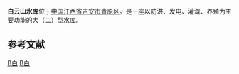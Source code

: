 {{Infobox Reservoir
|name                     = 白云山水库
|nickname                 = 
|image                    = 
|image_caption            = 
|map                      = 
|map_caption              = 
|code                     = BFH10B10592
|class                    = 大（二）型[[水库|水库]]
|location_of_reservoir    = [[江西省|江西省]][[吉安市|吉安市]][[青原区|青原区]]
|location_of_dam          = 
|inflow                   = 
|outflow                  = [[富田水|富田水]]
|catchment_area           = 
|reservoir_area           = 7.53
|mean_depth               = 12.00
|maximum_depth            = 
|flood_level              = 
|normal_water_level       = 180.00
|dead_water_level         = 
|water_quality            = Ⅱ类
|island                   = 
|maximum_storage_capacity = 
|normal_storage_capacity  = 0.901亿
|dead_storage_capacity    = 
|elevation_of_dam         = 
|height_of_dam            = 
|length_of_dam            = 
|width_of_dam             = 
|installed_capacity       = 
|start                    = 
|complete                 = 
|cost                     = 
|emigrate                 = 
|latd              = 26
|latm              = 48
|lats              = 00
|latNS             = N
|longd             = 115
|longm             = 19
|longs             = 00
|longEW            = E
|website           = 
|footnotes         = 资料主要来源：<ref>[http://www.jxsl.gov.cn/upload//20090429040716281.doc 江西省重点水库基本情况表.doc]{{dead link|date=2018年1月 |bot=InternetArchiveBot |fix-attempted=yes }}</ref>
}}
<mapframe latitude="26.7886" longitude="115.3401" zoom="12" width="280" height="300" align="right" />
'''白云山水库'''位于[[中国|中国]][[江西省|江西省]][[吉安市|吉安市]][[青原区|青原区]]。是一座以防洪、发电、灌溉、养殖为主要功能的大（二）型[[水库|水库]]。

==参考文献==
<div class="references-small">
<references />
</div>

[[Category:吉安水库|B白]]
[[Category:青原区|B白]]